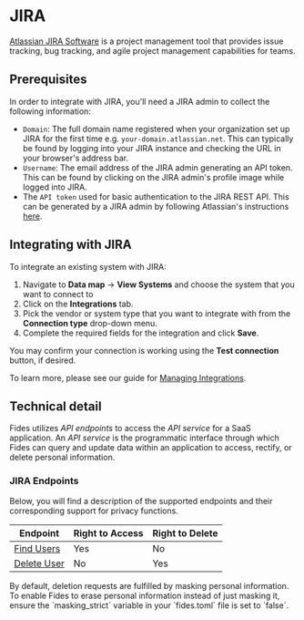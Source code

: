 

# JIRA
[Atlassian JIRA Software](https://www.atlassian.com/software/jira) is a project management tool that provides issue tracking, bug tracking, and agile project management capabilities for teams.

## Prerequisites

In order to integrate with JIRA, you'll need a JIRA admin to collect the following information:

- `Domain`: The full domain name registered when your organization set up JIRA for the first time e.g. `your-domain.atlassian.net`. This can typically be found by logging into your JIRA instance and checking the URL in your browser's address bar. 
- `Username`: The email address of the JIRA admin generating an API token. This can be found by clicking on the JIRA admin's profile image while logged into JIRA.
- The `API token` used for basic authentication to the JIRA REST API. This can be generated by a JIRA admin by following Atlassian's instructions [here](https://support.atlassian.com/atlassian-account/docs/manage-api-tokens-for-your-atlassian-account/).   


## Integrating with JIRA
To integrate an existing system with JIRA: 

1. Navigate to **Data map** → **View Systems** and choose the system that you want to connect to
2. Click on the **Integrations** tab.
3. Pick the vendor or system type that you want to integrate with from the **Connection type** drop-down menu.
4. Complete the required fields for the integration and click **Save**. 

You may confirm your connection is working using the **Test connection** button, if desired.

To learn more, please see our guide for [Managing Integrations](/user-guides/integrations/manage-integrations).

## Technical detail 

Fides utilizes _API endpoints_ to access the _API service_ for a SaaS application. An _API service_ is the programmatic interface through which Fides can query and update data within an application to access, rectify, or delete personal information.

### JIRA Endpoints
Below, you will find a description of the supported endpoints and their corresponding support for privacy functions.

|Endpoint | Right to Access | Right to Delete |
|----|----|----|
|[Find Users](https://developer.atlassian.com/cloud/jira/platform/rest/v3/api-group-user-search/#api-rest-api-3-user-search-get) | Yes | No |
|[Delete User](https://developer.atlassian.com/cloud/jira/platform/rest/v3/api-group-users/#api-rest-api-3-user-delete) | No | Yes |


<Callout type="info" emoji="">
By default, deletion requests are fulfilled by masking personal information. To enable Fides to erase personal information instead of just masking it, ensure the `masking_strict` variable in your `fides.toml` file is set to `false`.    
</Callout>